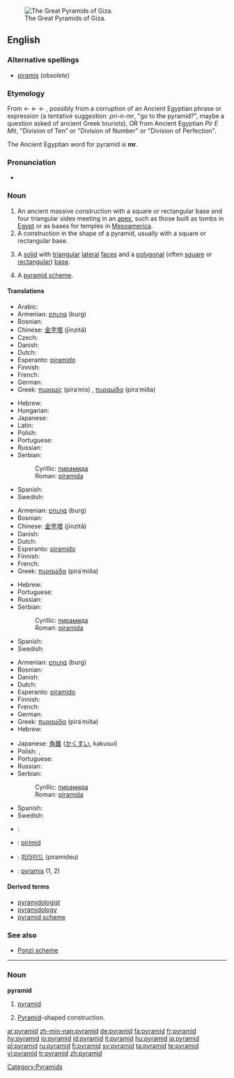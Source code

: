 [[Image:Pyramids of Egypt1.jpg|thumb|right|The Great Pyramids of Giza.]]
==English==
{{wikipedia}}

===Alternative spellings===
* [[piramis]] (''obsolete'')

===Etymology===
From {{etyl|fr}} {{term|pyramide||lang=fr}} ← {{etyl|fro}} {{term|piramide||lang=fro}} ← {{etyl|la}} {{term|pyramis||lang=la}} ← {{etyl|grc}} {{term|sc=polytonic|πυραμίς||tr=puramis}}, possibly from a corruption of an Ancient Egyptian phrase or expression (a tentative suggestion: ''pri-n-mr'', "go to the pyramid?", maybe a question asked of ancient Greek tourists), OR from Ancient Egyptian ''Pir E Mit'', "Division of Ten" or "Division of Number" or "Division of Perfection".

The Ancient Egyptian word for pyramid is '''mr'''.

===Pronunciation===
* {{audio|en-us-pyramid.ogg|Audio (US)}}

===Noun===
{{en-noun}}

# An ancient massive construction with a square or rectangular base and four triangular sides meeting in an [[apex]], such as those built as tombs in [[Egypt]] or as bases for temples in [[Mesoamerica]].
# A construction in the shape of a pyramid, usually with a square or rectangular base.
# {{geometry}} A [[solid]] with [[triangular]] [[lateral]] [[face]]s and a [[polygonal]] (often [[square]] or [[rectangular]]) [[base]].
# A [[pyramid scheme]].
{{seeCites}}

====Translations====
{{trans-top|ancient construction}}
* Arabic: {{t|ar|هرم|m|tr=háram|sc=Arab}}
* Armenian: [[բուրգ]] (burg)
* Bosnian: {{t-|bs|piramida|f}}
* Chinese: [[金字塔]] (jīnzìtǎ)
* Czech: {{t-|cs|pyramida|f}}
* Danish: {{t-|da|pyramide|c}}
* Dutch: {{t-|nl|pyramide|f}}
* Esperanto: [[piramido]]
* Finnish: {{t+|fi|pyramidi}}
* French: {{t+|fr|pyramide|f}}
* German: {{t+|de|Pyramide|f}}
* Greek: [[πυραμίς]] (piraˈmis) {{f}}, [[πυραμίδα]] (piraˈmiða) {{f}}
{{trans-mid}}
* Hebrew: {{he-translation|פירמידה|piramída}} {{f}}
* Hungarian: {{t|hu|piramis}}
* Japanese: {{t-|ja|ピラミッド|tr=piramiddo|sc=Jpan}}
* Latin: {{t-|la|pyramis|f}}
* Polish: {{t-|pl|piramida|f}}
* Portuguese: {{t+|pt|pirâmide|f}}
* Russian: {{t+|ru|пирамида|f|tr=piramída|sc=Cyrl}}
* Serbian:
*: Cyrillic: [[пирамида]] {{f}}
*: Roman: [[piramida]] {{f}}
* Spanish: {{t+|es|pirámide}}
* Swedish: {{t+|sv|pyramid|c}}
{{trans-bottom}}

{{trans-top|construction}}
* Armenian: [[բուրգ]] (burg)
* Bosnian: {{t-|bs|piramida|f}}
* Chinese: [[金字塔]] (jīnzìtǎ)
* Danish: {{t-|da|pyramide|c}}
* Dutch: {{t-|nl|pyramide|f}}
* Esperanto: [[piramido]]
* Finnish: {{t+|fi|pyramidi}}
* French: {{t+|fr|pyramide|f}}
* Greek: [[πυραμίδα]] (piraˈmiða) {{f}}
{{trans-mid}}
* Hebrew: {{he-translation|פירמידה|piramída}} {{f}}
* Portuguese: {{t+|pt|pirâmide|f}}
* Russian: {{t+|ru|пирамида|f|tr=piramída|sc=Cyrl}}
* Serbian:
*: Cyrillic: [[пирамида]] {{f}}
*: Roman: [[piramida]] {{f}}
* Spanish: {{t+|es|pirámide}}
* Swedish: {{t+|sv|pyramid|c}}
{{trans-bottom}}

{{trans-top|notion in geometry}}
* Armenian: [[բուրգ]] (burg)
* Bosnian: {{t-|bs|piramida|f}}
* Danish: {{t-|da|pyramide|c}}
* Dutch: {{t-|nl|pyramide|f}}
* Esperanto: [[piramido]]
* Finnish: {{t+|fi|pyramidi}}
* French: {{t+|fr|pyramide|f}}
* German: {{t+|de|Pyramide|f}}
* Greek: [[πυραμίδα]] (piraˈmiða) {{f}}
* Hebrew: {{he-translation|פירמידה|piramída}} {{f}}
{{trans-mid}}
* Japanese: [[角錐]] ([[かくすい]], kakusui)
* Polish: {{t-|pl|ostrosłup|m}}, {{t-|pl|piramida|f}}
* Portuguese: {{t+|pt|pirâmide|f}}
* Russian: {{t+|ru|пирамида|f|tr=piramída|sc=Cyrl}}
* Serbian:
*: Cyrillic: [[пирамида]] {{f}}
*: Roman: [[piramida]] {{f}}
* Spanish: {{t+|es|pirámide}}
* Swedish: {{t+|sv|pyramid|c}}
{{trans-bottom}}

{{trans-see|pyramid scheme}}
<!--Remove this section once all of the translations below have been moved into the tables above.-->
{{checktrans-top}}
* {{ttbc|Arabic}}: {{t|ar|هرم|m|tr=háram|sc=Arab}}
* {{ttbc|Irish}}: [[pirimid]]
{{checktrans-mid}}
* {{ttbc|Korean}}: [[피라미드]] (piramideu)
* {{ttbc|Latin}}: [[pyramis]] {{f}} (1, 2)
{{checktrans-bottom}}

====Derived terms====
* [[pyramidologist]]
* [[pyramidology]]
* [[pyramid scheme]]

===See also===
* [[Ponzi scheme]]

----



===Noun===
{{sv-noun-reg-r-c|2=pyramide}}
'''pyramid''' {{c}}

# {{geometry|lang=sv}} [[#English|pyramid]]
# [[Pyramid]]-shaped construction.

[[Category:Pyramids]]

[[ar:pyramid]]
[[zh-min-nan:pyramid]]
[[de:pyramid]]
[[fa:pyramid]]
[[fr:pyramid]]
[[hy:pyramid]]
[[io:pyramid]]
[[id:pyramid]]
[[it:pyramid]]
[[hu:pyramid]]
[[ja:pyramid]]
[[pl:pyramid]]
[[ru:pyramid]]
[[fi:pyramid]]
[[sv:pyramid]]
[[ta:pyramid]]
[[te:pyramid]]
[[vi:pyramid]]
[[tr:pyramid]]
[[zh:pyramid]]
